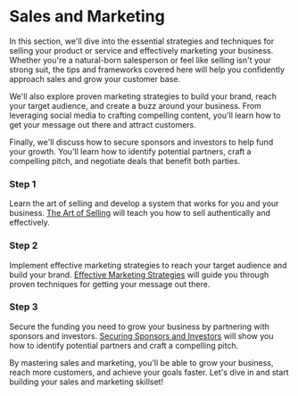 
# Sales and Marketing

In this section, we'll dive into the essential strategies and techniques for selling your product or service and effectively marketing your business. Whether you're a natural-born salesperson or feel like selling isn't your strong suit, the tips and frameworks covered here will help you confidently approach sales and grow your customer base.

We'll also explore proven marketing strategies to build your brand, reach your target audience, and create a buzz around your business. From leveraging social media to crafting compelling content, you'll learn how to get your message out there and attract customers.

Finally, we'll discuss how to secure sponsors and investors to help fund your growth. You'll learn how to identify potential partners, craft a compelling pitch, and negotiate deals that benefit both parties.

<Steps>

### Step 1
Learn the art of selling and develop a system that works for you and your business. [The Art of Selling](/sales-and-marketing/the-art-of-selling) will teach you how to sell authentically and effectively.

### Step 2 
Implement effective marketing strategies to reach your target audience and build your brand. [Effective Marketing Strategies](/sales-and-marketing/effective-marketing-strategies) will guide you through proven techniques for getting your message out there.

### Step 3
Secure the funding you need to grow your business by partnering with sponsors and investors. [Securing Sponsors and Investors](/sales-and-marketing/securing-sponsors-and-investors) will show you how to identify potential partners and craft a compelling pitch.
</Steps>

By mastering sales and marketing, you'll be able to grow your business, reach more customers, and achieve your goals faster. Let's dive in and start building your sales and marketing skillset!